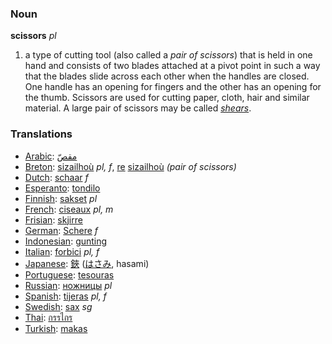 ===Noun===

'''scissors''' ''pl''

#a type of cutting tool (also called a ''pair of scissors'') that is held in one hand and  consists of two blades attached at a pivot point in such a way that the blades slide across each other when the handles are closed. One handle has an opening for fingers and the other has an opening for the thumb. Scissors are used for cutting paper, cloth, hair and similar material. A large pair of scissors may be called ''[[shears]]''.

=== Translations ===
*[[Arabic]]: [[مقصّ]]
*[[Breton]]: [[sizailhoù]] ''pl, f'', [[re]] [[sizailhoù]] ''(pair of scissors)''
*[[Dutch]]: [[schaar]] ''f''
*[[Esperanto]]: [[tondilo]]
*[[Finnish]]: [[sakset]] ''pl''
*[[French]]: [[ciseaux]] ''pl, m''
*[[Frisian]]: [[skjirre]]
*[[German]]: [[Schere]] ''f''
*[[Indonesian]]: [[gunting]]
*[[Italian]]: [[forbici]] ''pl, f''
*[[Japanese]]: [[鋏]] ([[はさみ]], hasami)
*[[Portuguese]]: [[tesouras]]
*[[Russian]]: [[ножницы]] ''pl''
*[[Spanish]]: [[tijeras]] ''pl, f''
*[[Swedish]]: [[sax]] ''sg''
*[[Thai]]: [[กรรไกร]]
*[[Turkish]]: [[makas]]